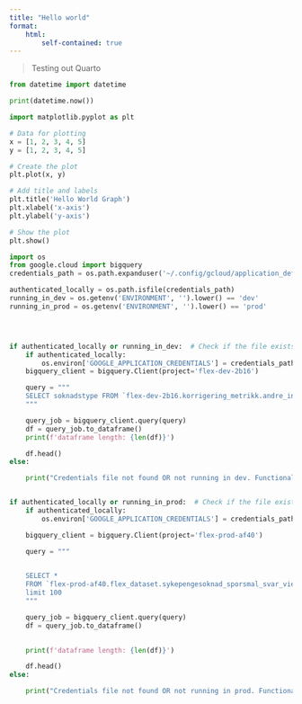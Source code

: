 ```yaml
---
title: "Hello world"
format:
    html:
        self-contained: true
---
```


> Testing out Quarto

```python
from datetime import datetime

print(datetime.now())

import matplotlib.pyplot as plt

# Data for plotting
x = [1, 2, 3, 4, 5]
y = [1, 2, 3, 4, 5]

# Create the plot
plt.plot(x, y)

# Add title and labels
plt.title('Hello World Graph')
plt.xlabel('x-axis')
plt.ylabel('y-axis')

# Show the plot
plt.show()

import os
from google.cloud import bigquery
credentials_path = os.path.expanduser('~/.config/gcloud/application_default_credentials.json')

authenticated_locally = os.path.isfile(credentials_path)
running_in_dev = os.getenv('ENVIRONMENT', '').lower() == 'dev'
running_in_prod = os.getenv('ENVIRONMENT', '').lower() == 'prod'




if authenticated_locally or running_in_dev:  # Check if the file exists
    if authenticated_locally:
        os.environ['GOOGLE_APPLICATION_CREDENTIALS'] = credentials_path
    bigquery_client = bigquery.Client(project='flex-dev-2b16')

    query = """
    SELECT soknadstype FROM `flex-dev-2b16.korrigering_metrikk.andre_inntektskilder` LIMIT 10
    """

    query_job = bigquery_client.query(query)
    df = query_job.to_dataframe()
    print(f'dataframe length: {len(df)}')

    df.head()
else:

    print("Credentials file not found OR not running in dev. Functionality requiring credentials/devenv will be skipped.")


if authenticated_locally or running_in_prod:  # Check if the file exists
    if authenticated_locally:
        os.environ['GOOGLE_APPLICATION_CREDENTIALS'] = credentials_path

    bigquery_client = bigquery.Client(project='flex-prod-af40')

    query = """
 

    SELECT *
    FROM `flex-prod-af40.flex_dataset.sykepengesoknad_sporsmal_svar_view`
    limit 100
    """

    query_job = bigquery_client.query(query)
    df = query_job.to_dataframe()

    
    print(f'dataframe length: {len(df)}')

    df.head()
else:

    print("Credentials file not found OR not running in prod. Functionality requiring credentials/prod env will be skipped.")

```